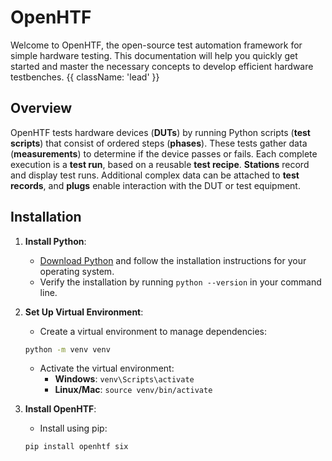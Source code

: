 
<HeroPattern />

# OpenHTF

Welcome to OpenHTF, the open-source test automation framework for simple hardware testing. This documentation will help you quickly get started and master the necessary concepts to develop efficient hardware testbenches. {{ className: 'lead' }}

## Overview

OpenHTF tests hardware devices (**DUTs**) by running Python scripts (**test scripts**) that consist of ordered steps (**phases**). These tests gather data (**measurements**) to determine if the device passes or fails. Each complete execution is a **test run**, based on a reusable **test recipe**. **Stations** record and display test runs. Additional complex data can be attached to **test records**, and **plugs** enable interaction with the DUT or test equipment.

## Installation

1. **Install Python**:

   - [Download Python](https://www.python.org/downloads/) and follow the installation instructions for your operating system.
   - Verify the installation by running `python --version` in your command line.

2. **Set Up Virtual Environment**:

   - Create a virtual environment to manage dependencies:

   ```sh
   python -m venv venv
   ```

   - Activate the virtual environment:
     - **Windows**: `venv\Scripts\activate`
     - **Linux/Mac**: `source venv/bin/activate`

3. **Install OpenHTF**:
   - Install using pip:
   ```sh
   pip install openhtf six
   ```
